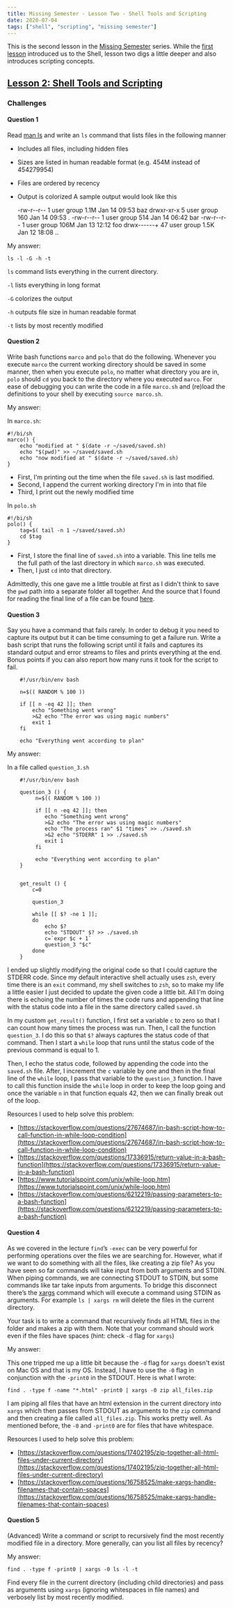 ```yaml
---
title: Missing Semester - Lesson Two - Shell Tools and Scripting
date: 2020-07-04
tags: ["shell", "scripting", "missing semester"]
---
```


This is the second lesson in the [Missing Semester](https://missing.csail.mit.edu/) series. While the [first lesson](blog/2020/07-03--misssing-semester-lesson-one/07-03--missing-semester-lesson-one/) introduced us to the Shell, lesson two digs a little deeper and also introduces scripting concepts.

## [Lesson 2: Shell Tools and Scripting](https://missing.csail.mit.edu/2020/shell-tools/)

### Challenges

#### Question 1 
Read [man ls](https://www.man7.org/linux/man-pages/man1/ls.1.html) and write an `ls` command that lists files in the following manner
- Includes all files, including hidden files
- Sizes are listed in human readable format (e.g. 454M instead of 454279954)
- Files are ordered by recency
- Output is colorized
A sample output would look like this

	-rw-r--r--   1 user group 1.1M Jan 14 09:53 baz
	drwxr-xr-x   5 user group  160 Jan 14 09:53 .
	-rw-r--r--   1 user group  514 Jan 14 06:42 bar
	-rw-r--r--   1 user group 106M Jan 13 12:12 foo
	drwx------+ 47 user group 1.5K Jan 12 18:08 ..

My answer:

`ls -l -G -h -t`

`ls` command lists everything in the current directory.

`-l` lists everything in long format

`-G` colorizes the output

`-h` outputs file size in human readable format

`-t` lists by most recently modified

#### Question 2 
Write bash functions `marco` and `polo` that do the following. Whenever you execute `marco` the current working directory should be saved in some manner, then when you execute `polo`, no matter what directory you are in, `polo` should `cd` you back to the directory where you executed `marco`. For ease of debugging you can write the code in a file `marco.sh` and (re)load the definitions to your shell by executing `source marco.sh`.

My answer:

In `marco.sh`:
	
	#!/bi/sh
	marco() {
		echo "modified at " $(date -r ~/saved/saved.sh)
		echo "$(pwd)" >> ~/saved/saved.sh
		echo "now modified at " $(date -r ~/saved/saved.sh)
	}

- First, I'm printing out the time when the file `saved.sh` is last modified.
- Second, I append the current working directory I'm in into that file
- Third, I print out the newly modified time

In `polo.sh`

	#!/bi/sh
	polo() {
		tag=$( tail -n 1 ~/saved/saved.sh)
		cd $tag
	}

- First, I store the final line of `saved.sh` into a variable. This line tells me the full path of the last directory in which `marco.sh` was executed.
- Then, I just `cd` into that directory.

Admittedly, this one gave me a little trouble at first as I didn't think to save the `pwd` path into a separate folder all together. And the source that I found for reading the final line of a file can be found [here](https://stackoverflow.com/questions/42987486/how-to-read-the-last-line-of-a-text-file-into-a-variable-using-bash).

#### Question 3 
Say you have a command that fails rarely. In order to debug it you need to capture its output but it can be time consuming to get a failure run. Write a bash script that runs the following script until it fails and captures its standard output and error streams to files and prints everything at the end. Bonus points if you can also report how many runs it took for the script to fail.

```
	#!/usr/bin/env bash

	n=$(( RANDOM % 100 ))

	if [[ n -eq 42 ]]; then
	    echo "Something went wrong"
	    >&2 echo "The error was using magic numbers"
	    exit 1
	fi

	echo "Everything went according to plan"
```

My answer:

In a file called `question_3.sh`
```
	#!/usr/bin/env bash

	question_3 () {
		 n=$(( RANDOM % 100 ))

		 if [[ n -eq 42 ]]; then
		    echo "Something went wrong"
		    >&2 echo "The error was using magic numbers"
		    echo "The process ran" $1 "times" >> ./saved.sh
		    >&2 echo "STDERR" 1 >> ./saved.sh
		    exit 1
		 fi

		 echo "Everything went according to plan"
	}


	get_result () {
		c=0

		question_3

		while [[ $? -ne 1 ]]; 
		do
			echo $?
			echo "STDOUT" $? >> ./saved.sh
			c=`expr $c + 1`
			question_3 "$c"
		done
	}
```

I ended up slightly modifying the original code so that I could capture the STDERR code. Since my default interactive shell actually uses `zsh`, every time there is an `exit` command, my shell switches to `zsh`, so to make my life a little easier I just decided to update the given code a little bit. All I'm doing there is echoing the number of times the code runs and appending that line with the status code into a file in the same directory called `saved.sh`

In my custom `get_result()` function, I first set a variable `c` to zero so that I can count how many times the process was run. Then, I call the function `question_3`. I do this so that `$?` always captures the status code of that command. Then I start a `while` loop that runs until the status code of the previous command is equal to 1.

Then, I echo the status code, followed by appending the code into the `saved.sh` file. After, I increment the `c` variable by one and then in the final line of the `while` loop, I pass that variable to the `question_3` function. I have to call this function inside the `while` loop in order to keep the loop going and once the variable `n` in that function equals 42, then we can finally break out of the loop.

Resources I used to help solve this problem:
- [https://stackoverflow.com/questions/27674687/in-bash-script-how-to-call-function-in-while-loop-condition](https://stackoverflow.com/questions/27674687/in-bash-script-how-to-call-function-in-while-loop-condition)
- [https://stackoverflow.com/questions/17336915/return-value-in-a-bash-function](https://stackoverflow.com/questions/17336915/return-value-in-a-bash-function)
- [https://www.tutorialspoint.com/unix/while-loop.htm](https://www.tutorialspoint.com/unix/while-loop.htm)
- [https://stackoverflow.com/questions/6212219/passing-parameters-to-a-bash-function](https://stackoverflow.com/questions/6212219/passing-parameters-to-a-bash-function)

#### Question 4
As we covered in the lecture `find`’s `-exec` can be very powerful for performing operations over the files we are searching for. However, what if we want to do something with all the files, like creating a zip file? As you have seen so far commands will take input from both arguments and STDIN. When piping commands, we are connecting STDOUT to STDIN, but some commands like tar take inputs from arguments. To bridge this disconnect there’s the [xargs](https://www.man7.org/linux/man-pages/man1/xargs.1.html) command which will execute a command using STDIN as arguments. For example `ls | xargs rm` will delete the files in the current directory.

Your task is to write a command that recursively finds all HTML files in the folder and makes a zip with them. Note that your command should work even if the files have spaces (hint: check `-d` flag for `xargs`)

My answer:

This one tripped me up a little bit because the `-d` flag for `xargs` doesn't exist on Mac OS and that is my OS. Instead, I have to use the `-0` flag in conjunction with the `-print0` in the STDOUT. Here is what I wrote:

`find . -type f -name "*.html" -print0 | xargs -0 zip all_files.zip`

I am piping all files that have an html extension in the current directory into `xargs` which then passes from STDOUT as arguments to the `zip` command and then creating a file called `all_files.zip`. This works pretty well. As mentioned before, the `-0` and `-print0` are for files that have whitespace.


Resources I used to help solve this problem:
- [https://stackoverflow.com/questions/17402195/zip-together-all-html-files-under-current-directory](https://stackoverflow.com/questions/17402195/zip-together-all-html-files-under-current-directory)
- [https://stackoverflow.com/questions/16758525/make-xargs-handle-filenames-that-contain-spaces](https://stackoverflow.com/questions/16758525/make-xargs-handle-filenames-that-contain-spaces)

#### Question 5
(Advanced) Write a command or script to recursively find the most recently modified file in a directory. More generally, can you list all files by recency?

My answer:

`find . -type f -print0 | xargs -0 ls -l -t`

Find every file in the current directory (including child directories) and pass as arguments using `xargs` (ignoring whitespaces in file names) and verbosely list by most recently modified.

